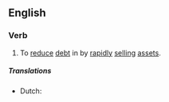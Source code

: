 ==English==

===Verb===
{{en-verb|deleverag|ed}}

# {{finance}} To [[reduce]] [[debt]] in by [[rapidly]] [[sell]]ing [[assets]].
=====Translations=====
{{trans-top|to reduce debt in by rapidly selling assets}}
* Dutch: {{t+|nl|schuld aanzuiveren}}
{{trans-bottom}}